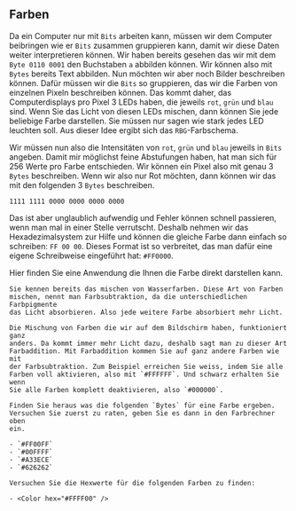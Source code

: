 
## Farben

Da ein Computer nur mit `Bits` arbeiten kann, müssen wir dem Computer
beibringen wie er `Bits` zusammen gruppieren kann, damit wir diese Daten weiter
interpretieren können. Wir haben bereits gesehen das wir mit dem `Byte 0110
0001` den Buchstaben `a` abbilden können. Wir können also mit `Bytes` bereits
Text abbilden. Nun möchten wir aber noch Bilder beschreiben können. Dafür
müssen wir die `Bits` so gruppieren, das wir die Farben von einzelnen Pixeln
beschreiben können. Das kommt daher, das Computerdisplays pro Pixel 3 LEDs
haben, die jeweils `rot`, `grün` und `blau` sind. Wenn Sie das Licht von diesen
LEDs mischen, dann können Sie jede beliebige Farbe darstellen. Sie müssen nur
sagen wie stark jedes LED leuchten soll. Aus dieser Idee ergibt sich das
`RBG`-Farbschema.

Wir müssen nun also die Intensitäten von `rot`, `grün` und `blau` jeweils in
`Bits` angeben. Damit mir möglichst feine Abstufungen haben, hat man sich für
256 Werte pro Farbe entschieden. Wir können ein Pixel also mit genau 3 `Bytes`
beschreiben. Wenn wir also nur Rot möchten, dann können wir das mit den
folgenden 3 `Bytes` beschreiben.

```text
1111 1111 0000 0000 0000 0000
```

Das ist aber unglaublich aufwendig und Fehler können schnell passieren, wenn
man mal in einer Stelle verrutscht. Deshalb nehmen wir das Hexadezimalsystem
zur Hilfe und können die gleiche Farbe dann einfach so schreiben: `FF 00 00`.
Dieses Format ist so verbreitet, das man dafür eine eigene Schreibweise
eingeführt hat: `#FF0000`.

Hier finden Sie eine Anwendung die Ihnen die Farbe direkt darstellen kann.

<RGB />

<Example title="Farben mischen">

    Sie kennen bereits das mischen von Wasserfarben. Diese Art von Farben
    mischen, nennt man Farbsubtraktion, da die unterschiedlichen Farbpigmente
    das Licht absorbieren. Also jede weitere Farbe absorbiert mehr Licht.

    Die Mischung von Farben die wir auf dem Bildschirm haben, funktioniert ganz
    anders. Da kommt immer mehr Licht dazu, deshalb sagt man zu dieser Art
    Farbaddition. Mit Farbaddition kommen Sie auf ganz andere Farben wie mit
    der Farbsubtraktion. Zum Beispiel erreichen Sie weiss, indem Sie alle
    Farben voll aktivieren, also mit `#FFFFFF`. Und schwarz erhalten Sie wenn
    Sie alle Farben komplett deaktivieren, also `#000000`.

    Finden Sie heraus was die folgenden `Bytes` für eine Farbe ergeben.
    Versuchen Sie zuerst zu raten, geben Sie es dann in den Farbrechner oben
    ein.

    - `#FF00FF`
    - `#00FFFF`
    - `#A33ECE`
    - `#626262`

    Versuchen Sie die Hexwerte für die folgenden Farben zu finden:

    - <Color hex="#FFFF00" />


</Example>
